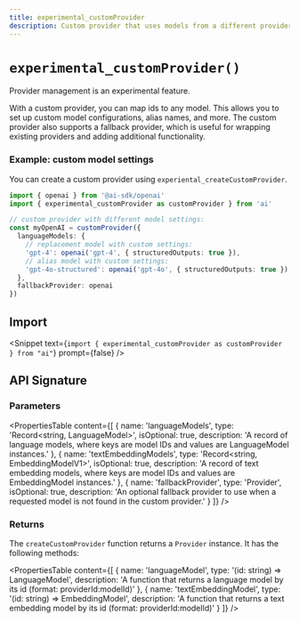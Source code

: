 ```yaml
---
title: experimental_customProvider
description: Custom provider that uses models from a different provider (API Reference)
---
```


# `experimental_customProvider()`

<Note>Provider management is an experimental feature.</Note>

With a custom provider, you can map ids to any model.
This allows you to set up custom model configurations, alias names, and more.
The custom provider also supports a fallback provider, which is useful for
wrapping existing providers and adding additional functionality.

### Example: custom model settings

You can create a custom provider using `experiental_createCustomProvider`.

```ts
import { openai } from '@ai-sdk/openai'
import { experimental_customProvider as customProvider } from 'ai'

// custom provider with different model settings:
const myOpenAI = customProvider({
  languageModels: {
    // replacement model with custom settings:
    'gpt-4': openai('gpt-4', { structuredOutputs: true }),
    // alias model with custom settings:
    'gpt-4o-structured': openai('gpt-4o', { structuredOutputs: true })
  },
  fallbackProvider: openai
})
```

## Import

<Snippet
  text={`import { experimental_customProvider as customProvider } from "ai"`}
  prompt={false}
/>

## API Signature

### Parameters

<PropertiesTable
  content={[
    {
      name: 'languageModels',
      type: 'Record<string, LanguageModel>',
      isOptional: true,
      description:
        'A record of language models, where keys are model IDs and values are LanguageModel instances.'
    },
    {
      name: 'textEmbeddingModels',
      type: 'Record<string, EmbeddingModelV1<string>>',
      isOptional: true,
      description:
        'A record of text embedding models, where keys are model IDs and values are EmbeddingModel<string> instances.'
    },
    {
      name: 'fallbackProvider',
      type: 'Provider',
      isOptional: true,
      description:
        'An optional fallback provider to use when a requested model is not found in the custom provider.'
    }
  ]}
/>

### Returns

The `createCustomProvider` function returns a `Provider` instance. It has the following methods:

<PropertiesTable
  content={[
    {
      name: 'languageModel',
      type: '(id: string) => LanguageModel',
      description:
        'A function that returns a language model by its id (format: providerId:modelId)'
    },
    {
      name: 'textEmbeddingModel',
      type: '(id: string) => EmbeddingModel<string>',
      description:
        'A function that returns a text embedding model by its id (format: providerId:modelId)'
    }
  ]}
/>
